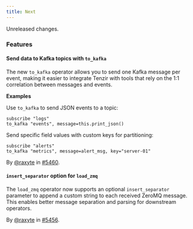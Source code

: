 ```yaml
---
title: Next
---
```


Unreleased changes.

### Features

#### Send data to Kafka topics with `to_kafka`

The new `to_kafka` operator allows you to send one Kafka message per event,
making it easier to integrate Tenzir with tools that rely on the 1:1 correlation
between messages and events.

**Examples**

Use `to_kafka` to send JSON events to a topic:

```tql
subscribe "logs"
to_kafka "events", message=this.print_json()
```

Send specific field values with custom keys for partitioning:

```tql
subscribe "alerts"
to_kafka "metrics", message=alert_msg, key="server-01"
```

By [@raxyte](https://github.com/raxyte) in [#5460](https://github.com/tenzir/tenzir/pull/5460).

#### `insert_separator` option for `load_zmq`

The `load_zmq` operator now supports an optional `insert_separator` parameter to append
a custom string to each received ZeroMQ message. This enables better message
separation and parsing for downstream operators.

By [@raxyte](https://github.com/raxyte) in [#5456](https://github.com/tenzir/tenzir/pull/5456).
